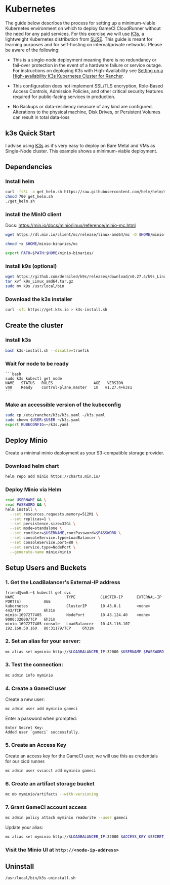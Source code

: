 # Kubernetes

The guide below describes the process for setting up a minimum-viable Kubernetes environment on
which to deploy GameCI CloudRunner without the need for any paid services. For this exercise we will
use [K3s](https://k3s.io/), a lightweight Kubernetes distribution from
[SUSE](https://www.suse.com/). This guide is meant for learning purposes and for self-hosting on
internal/private networks. Please be aware of the following:

- This is a single-node deployment meaning there is no redundancy or fail-over protection in the
  event of a hardware failure or service outage. For instructions on deploying K3s with
  High-Availability see
  [Setting up a High-availability K3s Kubernetes Cluster for Rancher](https://ranchermanager.docs.rancher.com/how-to-guides/new-user-guides/kubernetes-cluster-setup/k3s-for-rancher).

- This configuration does not implement SSL/TLS encryption, Role-Based Access Controls, Admission
  Policies, and other critical security features required for public-facing services in production.

- No Backups or data-resiliency measure of any kind are configured. Alterations to the physical
  machine, Disk Drives, or Persistent Volumes can result in total data-loss

## k3s Quick Start

I advise using [K3s](https://k3s.io/) as it's very easy to deploy on Bare Metal and VMs as
Single-Node cluster. This example shows a minimum-viable deployment.

## Dependencies

### Install helm

```bash
curl -fsSL -o get_helm.sh https://raw.githubusercontent.com/helm/helm/main/scripts/get-helm-3
chmod 700 get_helm.sh
./get_helm.sh
```

### install the MinIO client

Docs: https://min.io/docs/minio/linux/reference/minio-mc.html

```bash
wget https://dl.min.io/client/mc/release/linux-amd64/mc -O $HOME/minio-binaries/mc

chmod +x $HOME/minio-binaries/mc

export PATH=$PATH:$HOME/minio-binaries/
```

### install k9s (optional)

```bash
wget https://github.com/derailed/k9s/releases/download/v0.27.4/k9s_Linux_amd64.tar.gz
tar xvf k9s_Linux_amd64.tar.gz
sudo mv k9s /usr/local/bin
```

### Download the k3s installer

```bash
curl -sfL https://get.k3s.io > k3s-install.sh
```

## Create the cluster

### install k3s

```bash
bash k3s-install.sh --disable=traefik
```

### Wait for node to be ready

    ```bash
    sudo k3s kubectl get node
    NAME   STATUS   ROLES                  AGE   VERSION
    vm0    Ready    control-plane,master   1m   v1.27.4+k3s1
    ```

### Make an accessible version of the kubeconfig

```bash
sudo cp /etc/rancher/k3s/k3s.yaml ~/k3s.yaml
sudo chown $USER:$USER ~/k3s.yaml
export KUBECONFIG=~/k3s.yaml
```

## Deploy Minio

Create a minimal minio deployment as your S3-compatible storage provider.

### Download helm chart

```bash
helm repo add minio https://charts.min.io/
```

### Deploy Minio via Helm

```bash
read USERNAME && \
read PASSWORD && \
helm install \
  --set resources.requests.memory=512Mi \
  --set replicas=1 \
  --set persistence.size=32Gi \
  --set mode=standalone \
  --set rootUser=$USERNAME,rootPassword=$PASSWORD \
  --set consoleService.type=LoadBalancer \
  --set consoleService.port=80 \
  --set service.type=NodePort \
  --generate-name minio/minio
```

## Setup Users and Buckets

### 1. Get the LoadBalancer's External-IP address

```console
friend@vm0:~$ kubectl get svc
NAME                       TYPE           CLUSTER-IP      EXTERNAL-IP      PORT(S)          AGE
kubernetes                 ClusterIP      10.43.0.1       <none>           443/TCP          6h31m
minio-1697277405           NodePort       10.43.124.40    <none>           9000:32000/TCP   6h31m
minio-1697277405-console   LoadBalancer   10.43.116.107   192.168.50.160   80:31179/TCP     6h31m
```

### 2. Set an alias for your server:

```bash
mc alias set myminio http://$LOADBALANCER_IP:32000 $USERNAME $PASSWORD
```

### 3. Test the connection:

```bash
mc admin info myminio
```

### 4. Create a GameCI user

Create a new user:

```bash
mc admin user add myminio gameci
```

Enter a password when prompted:

```console
Enter Secret Key:
Added user `gameci` successfully.
```

### 5. Create an Access Key

Create an access key for the GameCI user, we will use this as credentials for our cicd runner.

```bash
mc admin user svcacct add myminio gameci
```

### 6. Create an artifact storage bucket

```bash
mc mb myminio/artifacts --with-versioning
```

### 7. Grant GameCI account access

```bash
mc admin policy attach myminio readwrite --user gameci
```

Update your alias:

```bash
mc alias set myminio http://$LOADBALANCER_IP:32000 $ACCESS_KEY $SECRET_KEY
```

### Visit the Minio UI at `http://<node-ip-address>`

## Uninstall

```bash
/usr/local/bin/k3s-uninstall.sh
```
